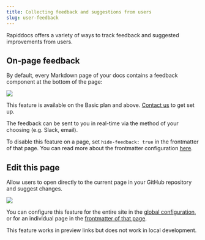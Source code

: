 ```yaml
---
title: Collecting feedback and suggestions from users
slug: user-feedback
---
```


Rapiddocs offers a variety of ways to track feedback and suggested improvements from users. 

## On-page feedback
By default, every Markdown page of your docs contains a feedback component at the bottom of the page: 

<Frame>
<img src="./on-page-feedback.png" />
</Frame>

<Tip>This feature is available on the Basic plan and above. [Contact us](https://buildwithrapiddocs.com/contact) to get set up.</Tip>

The feedback can be sent to you in real-time via the method of your choosing (e.g. Slack, email). 

To disable this feature on a page, set `hide-feedback: true` in the frontmatter of that page. You can read more about the frontmatter configuration [here](/learn/docs/content/frontmatter#on-page-feedback). 

## Edit this page
Allow users to open directly to the current page in your GitHub repository and suggest changes. 

<Frame>
<img src="./edit-this-page.png" />
</Frame>

You can configure this feature for the entire site in the [global configuration](/learn/docs/getting-started/global-configuration#instances-configuration), or for an individual page in the [frontmatter of that page](/learn/docs/content/frontmatter#edit-this-page). 

<Note>
This feature works in preview links but does not work in local development.
</Note>
